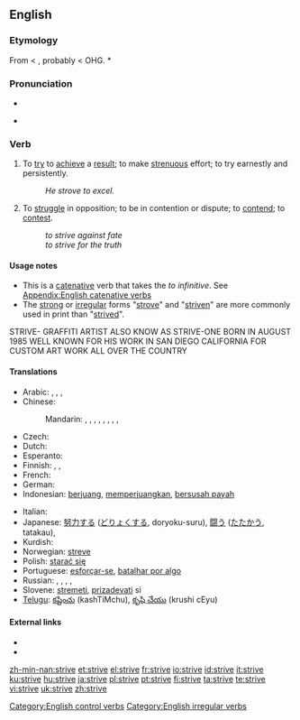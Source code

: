 ==English==

===Etymology===
From {{etyl|enm}} {{term|striven}} < {{etyl|fro}} {{term|estriver||to strive}}, probably < OHG. *{{term|striban}}

===Pronunciation===
* {{IPA|/'stɻaɪv/}}
* {{audio|En-us-strive.ogg|Audio (US)}}
*: {{rhymes|aɪv}}

===Verb===
{{en-verb|strives|striving|'''[[strove]]''' or '''[[strived]]'''|'''[[striven]]''' or '''[[strived]]'''}}

# To [[try]] to [[achieve]] a [[result]]; to make [[strenuous]] effort; to try earnestly and persistently.
#: ''He strove to excel.''
# To [[struggle]] in opposition; to be in contention or dispute; to [[contend]]; to [[contest]].
#: ''to strive against fate''
#: ''to strive for the truth''

====Usage notes====
* This is a [[catenative]] verb that takes the ''to infinitive''. See [[Appendix:English catenative verbs]]
* The [[strong]] or [[irregular]] forms "[[strove]]" and "[[striven]]" are more commonly used in print than "[[strived]]".

STRIVE- GRAFFITI ARTIST ALSO KNOW AS STRIVE-ONE BORN IN AUGUST 1985 WELL KNOWN FOR HIS WORK IN SAN DIEGO CALIFORNIA FOR CUSTOM ART WORK ALL OVER THE COUNTRY

====Translations====
{{trans-top|to try}}
* Arabic: {{t|ar|كافح|tr=kāfaHa|sc=Arab}},  {{t|ar|اجتهد|tr=iHtahada|sc=Arab}},  {{t|ar|ناضل|tr=nāDala|sc=Arab}}, {{t-|ar|حرص|tr=HáraSa|sc=Arab}}
* Chinese:
*: Mandarin: {{t-|cmn|努力|tr=nǔlì|sc=Hani|xs=Mandarin}},  {{t|cmn|奮鬥|sc=Hani|xs=Mandarin}},  {{t|cmn|奋斗|tr=fèndòu|sc=Hani|xs=Mandarin}},  {{t|cmn|殫力|sc=Hani|xs=Mandarin}},  {{t|cmn|殚力|tr=dānlì|sc=Hani|xs=Mandarin}},  {{t|cmn|力圖|sc=Hani|xs=Mandarin}},  {{t|cmn|力图|tr=lìtú|sc=Hani|xs=Mandarin}},  {{t-|cmn|掙|sc=Hani|xs=Mandarin}},  {{t-|cmn|挣|tr=zhèng|sc=Hani|xs=Mandarin}}
* Czech: {{t-|cs|usilovat}}
* Dutch: {{t+|nl|streven}}
* Esperanto: {{t+|eo|strebi|xs=Esperanto}}
* Finnish: {{t+|fi|pyrkiä}}, {{t-|fi|ponnistella}}, {{t+|fi|yrittää}}
* French: {{t+|fr|s'efforcer}}
* German: {{t+|de|streben}}
* Indonesian: [[juang|berjuang]], [[juang|memperjuangkan]], [[susah payah|bersusah payah]]
{{trans-mid}}
* Italian: {{t-|it|sforzarsi}}
* Japanese: [[努力]]する ([[どりょく]]する, doryoku-suru), [[闘う]] ([[たたかう]], tatakau),  {{t|ja|努める|tr=つとめる, tsutomeru|sc=Jpan}}
* Kurdish: {{ku-Arab|[[تێکۆشان]]}}
* Norwegian: [[streve]]
* Polish: [[starać się]]
* Portuguese: [[esforçar-se]], [[batalhar por algo]]
* Russian: {{t|ru|стремиться|tr=stremít'sja|sc=Cyrl}},  {{t+|ru|стараться|tr=starát'sja|sc=Cyrl}},  {{t+|ru|бороться|tr=borót'sja|sc=Cyrl}},  {{t+|ru|бороться|tr=borót'sja|sc=Cyrl}},  {{t|ru|прилагать усилия|tr=prilagát' usílija|sc=Cyrl}}
* Slovene: [[stremeti]], [[prizadevati]] si
* [[Telugu]]: [[కష్టించు]] (kashTiMchu), [[కృషి చేయు]] (krushi cEyu)
{{trans-bottom}}

====External links====
* {{R:Webster 1913}}
* {{R:Century 1911}}

[[Category:English control verbs]]
[[Category:English irregular verbs]]

[[zh-min-nan:strive]]
[[et:strive]]
[[el:strive]]
[[fr:strive]]
[[io:strive]]
[[id:strive]]
[[it:strive]]
[[ku:strive]]
[[hu:strive]]
[[ja:strive]]
[[pl:strive]]
[[pt:strive]]
[[fi:strive]]
[[ta:strive]]
[[te:strive]]
[[vi:strive]]
[[uk:strive]]
[[zh:strive]]